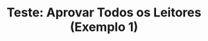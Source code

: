---
title: 'Teste: Aprovar Todos os Leitores (Exemplo 1)'
openapi: 'PUT /sales/card-readers-approve'
---